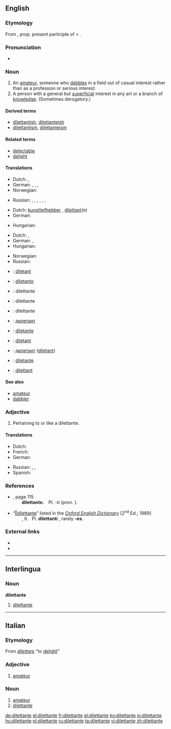 {{was wotd|2010|July|25}}
==English==

===Etymology===
From {{etyl|it}} {{term|lang=it|dilettante}}, prop. present participle of {{term|dilettare||to delight}} < {{etyl|la}} {{term|delectare||to delight}}.

===Pronunciation===
* {{IPA|/dɪlətənt/}}

===Noun===
{{en-noun|dilettanti|pl2=(''rarely'') '''[[dilettantes]]'''}}

# An [[amateur]], someone who [[dabble]]s in a field out of casual interest rather than as a profession or serious interest.
# A person with a general but [[superficial]] interest in any art or a branch of [[knowledge]]. (Sometimes derogatory.)

====Derived terms====
* [[dilettantish]], [[dilettanteish]]
* [[dilettantism]], [[dilettanteism]]

====Related terms====
* [[delectable]]
* [[delight]]

====Translations====
{{trans-top|amateur}}
* Dutch: {{t-|nl|liefhebber|m}}, {{t+|nl|amateur|m}}
* German: {{t+|de|Dilettant|m}}, {{t+|de|Amateur|m}}, {{t|de|Stümper|m}}, {{t+|de|Laie|m}}
* Norwegian: {{t+|no|dilettant|m}}
{{trans-mid}}
* Russian: {{t+|ru|дилетант|m|tr=dil'etánt}}, {{t|ru|любитель|m}}, {{t|ru|непрофессионал|m}}, {{t+|ru|профан|m}}, {{qualifier|informal}} {{t+|ru|чайник|m}}, {{qualifier|informal}} {{t|ru|лапоть|m}}, {{qualifier|colloquial|somewhat}} {{t+|ru|лох|m}}
{{trans-bottom}}

{{trans-top|person who enjoys the arts, regardless of expertise}}
* Dutch: [[kunstliefhebber]] {{m}}, [[dilettant]](e)
* German: {{t|de|Kunstliebhaber|m}}
{{trans-mid}}
* Hungarian: {{t+|hu|műkedvelő}}
{{trans-bottom}}

{{trans-top|person with a general but superficial interest}}
* Dutch: {{t-|nl|liefhebber|m}}, {{t+|nl|amateur|m}}
* German: {{t+|de|Dilettant|m}}, {{t|de|Nichtfachmann|m}}
* Hungarian: {{t|hu|dilettáns}}
{{trans-mid}}
* Norwegian: {{t+|no|dilettant|m}}
* Russian: {{t+|ru|дилетант|m|tr=dil'etánt}}
{{trans-bottom}}

{{checktrans-top}}
* {{ttbc|ca}}: [[diletant]]
* {{ttbc|eo}}: [[diletanto]]
* {{ttbc|fr}}: dilettante {{m|f}}
* {{ttbc|ia}}: dilettante
* {{ttbc|it}}: dilettante {{m|f}}
* {{ttbc|mk}}: [[дилетант]] {{m}}
{{trans-mid}}
* {{ttbc|pt}}: [[diletante]] {{m|f}}
* {{ttbc|ro}}: [[diletant]] {{m}}
* {{ttbc|sr}}: [[дилетант]] ([[diletant]]) {{m}}
* {{ttbc|es}}: [[diletante]] {{m|f}}
* {{ttbc|sv}}: [[dilettant]] {{c}}
{{trans-bottom}}

====See also====
* [[amateur]]
* [[dabbler]]

===Adjective===
{{en-adj}}

# Pertaining to or like a dilettante.

====Translations====
{{trans-top|pertaining to or like a dilettante}}
* Dutch: {{t-|nl|dilettantisch}}
* French: {{t+|fr|dilettante}}
* German: {{t+|de|dilettantisch}}
{{trans-mid}}
* Russian: {{t|ru|дилетантский}}, {{t|ru|любительский}}, {{t|ru|непрофессиональный}}
* Spanish: {{t+|es|diletante}}
{{trans-bottom}}

===References===
* {{R:Fowler's 1926}}, page 115<br/>  '''dilettante.''' Pl. ''-ti'' (pron. {{enPRchar|-tē}}).
* “<span class="plainlinks">[http://dictionary.oed.com/cgi/entry/50064113 ‖dilettante]</span>” listed in the ''[[w:Oxford English Dictionary|Oxford English Dictionary]]'' [2<sup>nd</sup> Ed.; 1989]<br/>  {{IPAchar|(dɪlɪˈtæntɪ}}, It. {{IPAchar|diletˈtante}} Pl. '''dilettanti''' {{IPAchar|(-tiː)}}, rarely '''-es'''.

===External links===
* {{R:Webster 1913}}
* {{R:Century 1911}}

----

==Interlingua==

===Noun===
'''dilettante'''

# [[#English|dilettante]]

----

==Italian==

===Etymology===
From ''[[dilettare]]'' "to [[delight]]"

===Adjective===
{{it-adj|dilettant|e|i}}

# [[amateur]]

===Noun===
{{it-noun|dilettant|mf|e|i}}

# [[amateur]]
# [[#English|dilettante]]

[[de:dilettante]]
[[el:dilettante]]
[[fr:dilettante]]
[[gl:dilettante]]
[[ko:dilettante]]
[[io:dilettante]]
[[hu:dilettante]]
[[pl:dilettante]]
[[ru:dilettante]]
[[ta:dilettante]]
[[vi:dilettante]]
[[zh:dilettante]]